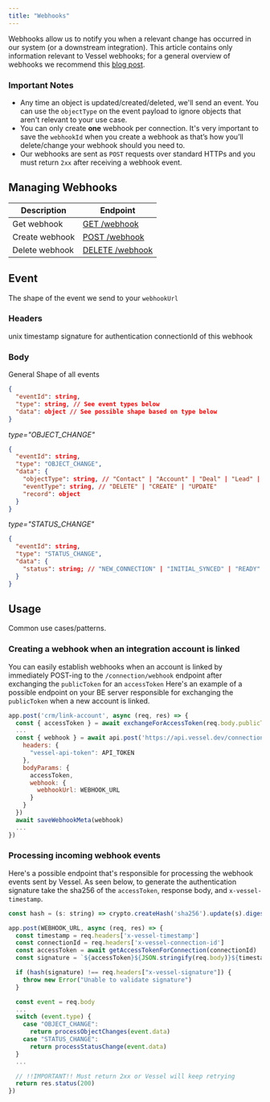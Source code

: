 ```yaml
---
title: "Webhooks"
---
```


Webhooks allow us to notify you when a relevant change has occurred in our system (or a downstream integration). This article contains only information relevant to Vessel webhooks; for a general overview of webhooks we recommend this [blog post](https://medium.com/hookdeck/webhooks-explained-what-are-webhooks-and-how-do-they-work-90c613c055a4).

### Important Notes

- Any time an object is updated/created/deleted, we'll send an event. You can use the `objectType` on the event payload to ignore objects that aren't relevant to your use case.
- You can only create **one** webhook per connection. It's very important to save the `webhookId` when you create a webhook as that’s how you’ll delete/change your webhook should you need to.
- Our webhooks are sent as `POST` requests over standard HTTPs and you must return `2xx` after receiving a webhook event.

## Managing Webhooks

| Description    | Endpoint             |
| -------------- | -------------------- |
| Get webhook    | [GET /webhook](/)    |
| Create webhook | [POST /webhook](/)   |
| Delete webhook | [DELETE /webhook](/) |

## Event

The shape of the event we send to your `webhookUrl`

### Headers

<Param query="x-vessel-timestamp" type="string">
  unix timestamp
</Param>
<Param query="x-vessel-signature" type="string">
  signature for authentication
</Param>
<Param query="x-vessel-connection-id" type="string">
  connectionId of this webhook
</Param>

### Body

General Shape of all events

```json
{
  "eventId": string,
  "type": string, // See event types below
  "data": object // See possible shape based on type below
}
```

_type="OBJECT_CHANGE"_

```json
{
  "eventId": string,
  "type": "OBJECT_CHANGE",
  "data": {
    "objectType": string, // "Contact" | "Account" | "Deal" | "Lead" | "User" | "Note" | "Task" | "Event" | "EventAttendee" | "Email"
    "eventType": string, // "DELETE" | "CREATE" | "UPDATE"
    "record": object
  }
}
```

_type="STATUS_CHANGE"_

```json
{
  "eventId": string,
  "type": "STATUS_CHANGE",
  "data": {
    "status": string; // "NEW_CONNECTION" | "INITIAL_SYNCED" | "READY"
  }
}
```

## Usage

Common use cases/patterns.

### Creating a webhook when an integration account is linked

You can easily establish webhooks when an account is linked by immediately POST-ing to the `/connection/webhook` endpoint after exchanging the `publicToken` for an `accessToken` Here's an example of a possible endpoint on your BE server responsible for exchanging the `publicToken` when a new account is linked.

```js
app.post('crm/link-account', async (req, res) => {
  const { accessToken } = await exchangeForAccessToken(req.body.publicToken)
  ...
  const { webhook } = await api.post('https://api.vessel.dev/connection/webhook', {
    headers: {
      "vessel-api-token": API_TOKEN
    },
    bodyParams: {
      accessToken,
      webhook: {
        webhookUrl: WEBHOOK_URL
      }
    }
  })
  await saveWebhookMeta(webhook)
  ...
})
```

### Processing incoming webhook events

Here's a possible endpoint that's responsible for processing the webhook events sent by Vessel. As seen below, to generate the authentication signature take the sha256 of the `accessToken`, response body, and `x-vessel-timestamp`.

```js
const hash = (s: string) => crypto.createHash('sha256').update(s).digest('hex')

app.post(WEBHOOK_URL, async (req, res) => {
  const timestamp = req.headers['x-vessel-timestamp']
  const connectionId = req.headers['x-vessel-connection-id']
  const accessToken = await getAccessTokenForConnection(connectionId)
  const signature = `${accessToken}${JSON.stringify(req.body)}${timestamp}`

  if (hash(signature) !== req.headers["x-vessel-signature"]) {
    throw new Error("Unable to validate signature")
  }

  const event = req.body
  ...
  switch (event.type) {
    case "OBJECT_CHANGE":
      return processObjectChanges(event.data)
    case "STATUS_CHANGE":
      return processStatusChange(event.data)
  }
  ...

  // !!IMPORTANT!! Must return 2xx or Vessel will keep retrying
  return res.status(200)
})
```
